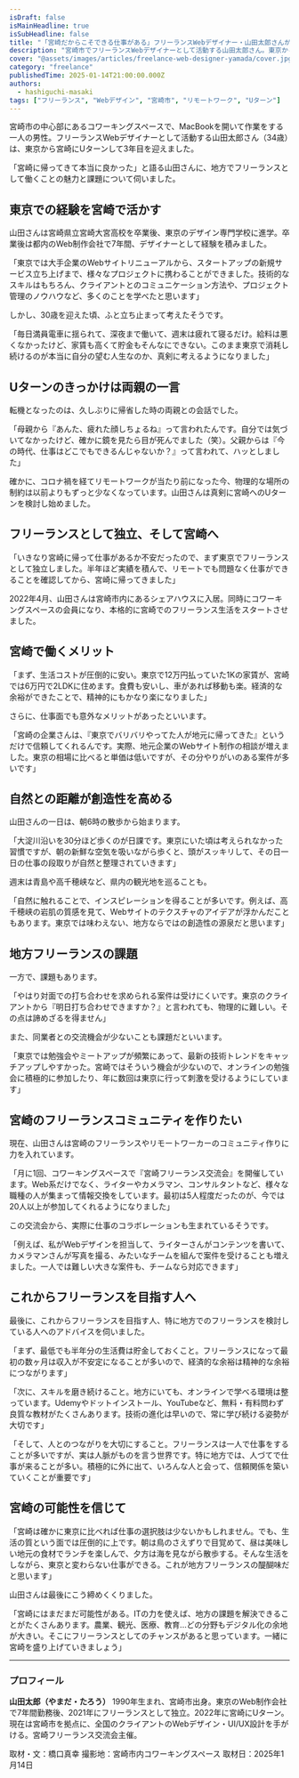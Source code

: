 ```yaml
---
isDraft: false
isMainHeadline: true
isSubHeadline: false
title: "「宮崎だからこそできる仕事がある」フリーランスWebデザイナー・山田太郎さんが語る地方の可能性"
description: "宮崎市でフリーランスWebデザイナーとして活動する山田太郎さん。東京から宮崎へUターンし、地方ならではの強みを活かしながら全国の案件を手がける彼のワークスタイルに迫ります。"
cover: "@assets/images/articles/freelance-web-designer-yamada/cover.jpg"
category: "freelance"
publishedTime: 2025-01-14T21:00:00.000Z
authors:
  - hashiguchi-masaki
tags: ["フリーランス", "Webデザイン", "宮崎市", "リモートワーク", "Uターン"]
---
```


宮崎市の中心部にあるコワーキングスペースで、MacBookを開いて作業をする一人の男性。フリーランスWebデザイナーとして活動する山田太郎さん（34歳）は、東京から宮崎にUターンして3年目を迎えました。

「宮崎に帰ってきて本当に良かった」と語る山田さんに、地方でフリーランスとして働くことの魅力と課題について伺いました。

## 東京での経験を宮崎で活かす

山田さんは宮崎県立宮崎大宮高校を卒業後、東京のデザイン専門学校に進学。卒業後は都内のWeb制作会社で7年間、デザイナーとして経験を積みました。

「東京では大手企業のWebサイトリニューアルから、スタートアップの新規サービス立ち上げまで、様々なプロジェクトに携わることができました。技術的なスキルはもちろん、クライアントとのコミュニケーション方法や、プロジェクト管理のノウハウなど、多くのことを学べたと思います」

しかし、30歳を迎えた頃、ふと立ち止まって考えたそうです。

「毎日満員電車に揺られて、深夜まで働いて、週末は疲れて寝るだけ。給料は悪くなかったけど、家賃も高くて貯金もそんなにできない。このまま東京で消耗し続けるのが本当に自分の望む人生なのか、真剣に考えるようになりました」

## Uターンのきっかけは両親の一言

転機となったのは、久しぶりに帰省した時の両親との会話でした。

「母親から『あんた、疲れた顔しちょるね』って言われたんです。自分では気づいてなかったけど、確かに鏡を見たら目が死んでました（笑）。父親からは『今の時代、仕事はどこでもできるんじゃないか？』って言われて、ハッとしました」

確かに、コロナ禍を経てリモートワークが当たり前になった今、物理的な場所の制約は以前よりもずっと少なくなっています。山田さんは真剣に宮崎へのUターンを検討し始めました。

## フリーランスとして独立、そして宮崎へ

「いきなり宮崎に帰って仕事があるか不安だったので、まず東京でフリーランスとして独立しました。半年ほど実績を積んで、リモートでも問題なく仕事ができることを確認してから、宮崎に帰ってきました」

2022年4月、山田さんは宮崎市内にあるシェアハウスに入居。同時にコワーキングスペースの会員になり、本格的に宮崎でのフリーランス生活をスタートさせました。

## 宮崎で働くメリット

「まず、生活コストが圧倒的に安い。東京で12万円払っていた1Kの家賃が、宮崎では6万円で2LDKに住めます。食費も安いし、車があれば移動も楽。経済的な余裕ができたことで、精神的にもかなり楽になりました」

さらに、仕事面でも意外なメリットがあったといいます。

「宮崎の企業さんは、『東京でバリバリやってた人が地元に帰ってきた』というだけで信頼してくれるんです。実際、地元企業のWebサイト制作の相談が増えました。東京の相場に比べると単価は低いですが、その分やりがいのある案件が多いです」

## 自然との距離が創造性を高める

山田さんの一日は、朝6時の散歩から始まります。

「大淀川沿いを30分ほど歩くのが日課です。東京にいた頃は考えられなかった習慣ですが、朝の新鮮な空気を吸いながら歩くと、頭がスッキリして、その日一日の仕事の段取りが自然と整理されていきます」

週末は青島や高千穂峡など、県内の観光地を巡ることも。

「自然に触れることで、インスピレーションを得ることが多いです。例えば、高千穂峡の岩肌の質感を見て、Webサイトのテクスチャのアイデアが浮かんだこともあります。東京では味わえない、地方ならではの創造性の源泉だと思います」

## 地方フリーランスの課題

一方で、課題もあります。

「やはり対面での打ち合わせを求められる案件は受けにくいです。東京のクライアントから『明日打ち合わせできますか？』と言われても、物理的に難しい。その点は諦めざるを得ません」

また、同業者との交流機会が少ないことも課題だといいます。

「東京では勉強会やミートアップが頻繁にあって、最新の技術トレンドをキャッチアップしやすかった。宮崎ではそういう機会が少ないので、オンラインの勉強会に積極的に参加したり、年に数回は東京に行って刺激を受けるようにしています」

## 宮崎のフリーランスコミュニティを作りたい

現在、山田さんは宮崎のフリーランスやリモートワーカーのコミュニティ作りに力を入れています。

「月に1回、コワーキングスペースで『宮崎フリーランス交流会』を開催しています。Web系だけでなく、ライターやカメラマン、コンサルタントなど、様々な職種の人が集まって情報交換をしています。最初は5人程度だったのが、今では20人以上が参加してくれるようになりました」

この交流会から、実際に仕事のコラボレーションも生まれているそうです。

「例えば、私がWebデザインを担当して、ライターさんがコンテンツを書いて、カメラマンさんが写真を撮る、みたいなチームを組んで案件を受けることも増えました。一人では難しい大きな案件も、チームなら対応できます」

## これからフリーランスを目指す人へ

最後に、これからフリーランスを目指す人、特に地方でのフリーランスを検討している人へのアドバイスを伺いました。

「まず、最低でも半年分の生活費は貯金しておくこと。フリーランスになって最初の数ヶ月は収入が不安定になることが多いので、経済的な余裕は精神的な余裕につながります」

「次に、スキルを磨き続けること。地方にいても、オンラインで学べる環境は整っています。Udemyやドットインストール、YouTubeなど、無料・有料問わず良質な教材がたくさんあります。技術の進化は早いので、常に学び続ける姿勢が大切です」

「そして、人とのつながりを大切にすること。フリーランスは一人で仕事をすることが多いですが、実は人脈がものを言う世界です。特に地方では、人づてで仕事が来ることが多い。積極的に外に出て、いろんな人と会って、信頼関係を築いていくことが重要です」

## 宮崎の可能性を信じて

「宮崎は確かに東京に比べれば仕事の選択肢は少ないかもしれません。でも、生活の質という面では圧倒的に上です。朝は鳥のさえずりで目覚めて、昼は美味しい地元の食材でランチを楽しんで、夕方は海を見ながら散歩する。そんな生活をしながら、東京と変わらない仕事ができる。これが地方フリーランスの醍醐味だと思います」

山田さんは最後にこう締めくくりました。

「宮崎にはまだまだ可能性がある。ITの力を使えば、地方の課題を解決できることがたくさんあります。農業、観光、医療、教育...どの分野もデジタル化の余地が大きい。そこにフリーランスとしてのチャンスがあると思っています。一緒に宮崎を盛り上げていきましょう」

---

### プロフィール

**山田太郎（やまだ・たろう）**
1990年生まれ、宮崎市出身。東京のWeb制作会社で7年間勤務後、2021年にフリーランスとして独立。2022年に宮崎にUターン。現在は宮崎市を拠点に、全国のクライアントのWebデザイン・UI/UX設計を手がける。宮崎フリーランス交流会主催。

取材・文：橋口真幸
撮影地：宮崎市内コワーキングスペース
取材日：2025年1月14日